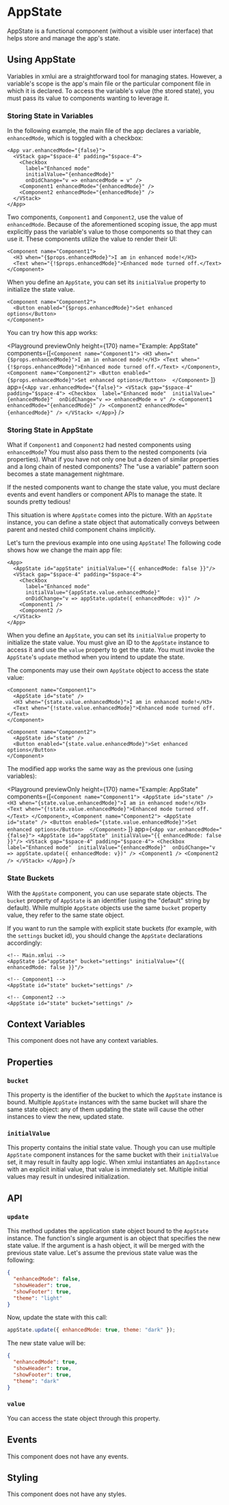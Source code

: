 # AppState

AppState is a functional component (without a visible user interface) that helps store and 
manage the app's state.

## Using AppState

Variables in xmlui are a straightforward tool for managing states. However, a variable's scope is the app's main file or the particular component file in which it is declared. To access the variable's value (the stored state), you must pass its value to components wanting to leverage it.

### Storing State in Variables

In the following example, the main file of the app declares a variable, `enhancedMode`, which is toggled with a checkbox:

```ueml copy filename="Main.xmlui" /enhancedMode/
<App var.enhancedMode="{false}">
  <VStack gap="$space-4" padding="$space-4">
    <Checkbox 
      label="Enhanced mode" 
      initialValue="{enhancedMode}" 
      onDidChange="v => enhancedMode = v" />
    <Component1 enhancedMode="{enhancedMode}" />
    <Component2 enhancedMode="{enhancedMode}" />
  </VStack>
</App>
```

Two components, `Component1` and `Component2`, use the value of `enhancedMode`. Because of the aforementioned scoping issue, the app must explicitly pass the variable's value to those components so that they can use it. These components utilize the value to render their UI:


```ueml copy filename="Component1.xmlui" /enhancedMode/
<Component name="Component1">
  <H3 when="{$props.enhancedMode}">I am in enhanced mode!</H3>
  <Text when="{!$props.enhancedMode}">Enhanced mode turned off.</Text>
</Component>
```

When you define an `AppState`, you can set its `initialValue` property to initialize the state value.

```ueml copy filename="Component2.xmlui" /enhancedMode/
<Component name="Component2">
  <Button enabled="{$props.enhancedMode}">Set enhanced options</Button>
</Component>
```

You can try how this app works:

<Playground
  previewOnly
  height={170}
  name="Example: AppState"
  components={[`
    <Component name="Component1">
      <H3 when="{$props.enhancedMode}">I am in enhanced mode!</H3>
      <Text when="{!$props.enhancedMode}">Enhanced mode turned off.</Text>
    </Component>
  `,
  `
    <Component name="Component2">
      <Button enabled="{$props.enhancedMode}">Set enhanced options</Button> 
    </Component>
  `
  ]}
  app={`
    <App var.enhancedMode="{false}">
      <VStack gap="$space-4" padding="$space-4">
        <Checkbox 
          label="Enhanced mode" 
          initialValue="{enhancedMode}" 
          onDidChange="v => enhancedMode = v" />
        <Component1 enhancedMode="{enhancedMode}" />
        <Component2 enhancedMode="{enhancedMode}" />
      </VStack>
    </App>
  `}
/>

### Storing State in AppState

What if `Component1` and `Component2` had nested components using `enhancedMode`? You must also pass them to the nested components (via properties). What if you have not only one but a dozen of similar properties and a long chain of nested components? The "use a variable" pattern soon becomes a state management nightmare.

If the nested components want to change the state value, you must declare events and event handlers or component APIs to manage the state. It sounds pretty tedious!

This situation is where `AppState` comes into the picture. With an `AppState` instance, you can define a state object that automatically conveys between parent and nested child component chains implicitly.

Let's turn the previous example into one using `AppState`! The following code shows how we change the main app file:

```ueml copy filename="Main.xmlui" /appState.update/ /appState.value/
<App>
  <AppState id="appState" initialValue="{{ enhancedMode: false }}"/>
  <VStack gap="$space-4" padding="$space-4">
    <Checkbox 
      label="Enhanced mode" 
      initialValue="{appState.value.enhancedMode}" 
      onDidChange="v => appState.update({ enhancedMode: v})" />
    <Component1 />
    <Component2 />
  </VStack>
</App>
```

When you define an `AppState`, you can set its `initialValue` property to initialize the state value. You must give an ID to the `AppState` instance to access it and use the `value` property to get the state. You must invoke the `AppState`'s `update` method when you intend to update the state.

The components may use their own `AppState` object to access the state value:

```ueml copy filename="Component1.xmlui" /state.value.enhancedMode/
<Component name="Component1">
  <AppState id="state" />
  <H3 when="{state.value.enhancedMode}">I am in enhanced mode!</H3>
  <Text when="{!state.value.enhancedMode}">Enhanced mode turned off.</Text>
</Component>
```

```ueml copy filename="Component2.xmlui" /state.value.enhancedMode/
<Component name="Component2">
  <AppState id="state" />
  <Button enabled="{state.value.enhancedMode}">Set enhanced options</Button>
</Component>
```
The modified app works the same way as the previous one (using variables):

<Playground
  previewOnly
  height={170}
  name="Example: AppState"
  components={[`
    <Component name="Component1">
      <AppState id="state" />
      <H3 when="{state.value.enhancedMode}">I am in enhanced mode!</H3>
      <Text when="{!state.value.enhancedMode}">Enhanced mode turned off.</Text>
    </Component>
  `,
  `
    <Component name="Component2">
      <AppState id="state" />
      <Button enabled="{state.value.enhancedMode}">Set enhanced options</Button> 
    </Component>
  `
  ]}
  app={`
    <App var.enhancedMode="{false}">
      <AppState id="appState" initialValue="{{ enhancedMode: false }}"/>
      <VStack gap="$space-4" padding="$space-4">
        <Checkbox 
          label="Enhanced mode" 
          initialValue="{enhancedMode}" 
          onDidChange="v => appState.update({ enhancedMode: v})" />
        <Component1 />
        <Component2 />
      </VStack>
    </App>
  `}
/>

### State Buckets

With the `AppState` component, you can use separate state objects. The `bucket` property of `AppState` is an identifier (using the "default" string by default). While multiple `AppState` objects use the same `bucket` property value, they refer to the same state object.

If you want to run the sample with explicit state buckets (for example, with the `settings` bucket id), you should change the `AppState` declarations accordingly:

```ueml /bucket="settings"/
<!-- Main.xmlui -->
<AppState id="appState" bucket="settings" initialValue="{{ enhancedMode: false }}"/>

<!-- Component1 -->
<AppState id="state" bucket="settings" />

<!-- Component2 -->
<AppState id="state" bucket="settings" />
```

## Context Variables

This component does not have any context variables.

## Properties

### `bucket`

This property is the identifier of the bucket to which the `AppState` instance is bound. 
Multiple `AppState` instances with the same bucket will share the same state object: any of 
them updating the state will cause the other instances to view the new, updated state.

### `initialValue`

This property contains the initial state value. Though you can use multiple `AppState` 
component instances for the same bucket with their `initialValue` set, it may result in faulty 
app logic. When xmlui instantiates an `AppInstance` with an explicit initial value, that value 
is immediately set. Multiple initial values may result in undesired initialization.

## API

### `update`

This method updates the application state object bound to the `AppState` instance. The function's single argument is an object that specifies the new state value. If the argument is a hash object, it will be merged with the previous state value. Let's assume the previous state value was the following:

```json
{
  "enhancedMode": false,
  "showHeader": true,
  "showFooter": true,
  "theme": "light"
}
```

Now, update the state with this call:

```js
appState.update({ enhancedMode: true, theme: "dark" });
```

The new state value will be:

```json
{
  "enhancedMode": true,
  "showHeader": true,
  "showFooter": true,
  "theme": "dark"
}
```

### `value`

You can access the state object through this property.

## Events

This component does not have any events.

## Styling

This component does not have any styles.
